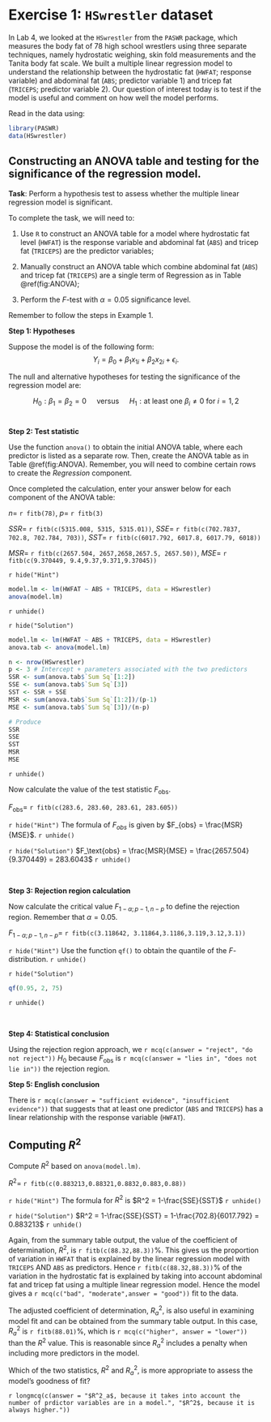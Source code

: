 # Exercise 1: `HSwrestler` dataset {#ex2}

In Lab 4, we looked at the `HSwrestler` from the `PASWR` package, which measures the body fat of 78 high school wrestlers using three separate techniques, namely hydrostatic weighing, skin fold measurements and the Tanita body fat scale. We built a multiple linear regression model to understand the relationship between the hydrostatic fat (`HWFAT`; response variable) and abdominal fat (`ABS`; predictor variable 1) and tricep fat (`TRICEPS`; predictor variable 2). Our question of interest today is to test if the model is useful and comment on how well the model performs. 

Read in the data using:
```r
library(PASWR)
data(HSwrestler)
```

## Constructing an ANOVA table and testing for the significance of the regression model.

**Task**: Perform a hypothesis test to assess whether the multiple linear regression model is significant. 

To complete the task, we will need to:

1. Use `R` to construct an ANOVA table for a model where hydrostatic fat level (`HWFAT`) is the response variable and abdominal fat (`ABS`) and tricep fat (`TRICEPS`) are the predictor variables;

2. Manually construct an ANOVA table which combine abdominal fat (`ABS`) and tricep fat (`TRICEPS`) are a single term of Regression as in Table \@ref(fig:ANOVA);

3. Perform the $F$-test with $\alpha=0.05$ significance level. 

Remember to follow the steps in Example 1. 
<br>

**Step 1: Hypotheses**

Suppose the model is of the following form:
$$Y_i = \beta_0 + \beta_1 x_{1i} + \beta_2 x_{2i} + \epsilon_i.$$

The null and alternative hypotheses for testing the significance of the regression model are:

$$H_0: \beta_1 = \beta_2 = 0\quad \text{ versus }\quad H_1: \text{at least one }\beta_i \neq 0 \text{ for } i =1,2$$
<br>

**Step 2: Test statistic**

Use the function `anova()` to obtain the initial ANOVA table, where each predictor is listed as a separate row. Then, create the ANOVA table as in Table \@ref(fig:ANOVA). Remember, you will need to combine certain rows to create the *Regression* component. 

Once completed the calculation, enter your answer below for each component of the ANOVA table:

$n =$ `r fitb(78)`, $p =$ `r fitb(3)`

$SSR =$ `r fitb(c(5315.008, 5315, 5315.01))`, $SSE =$ `r fitb(c(702.7837, 702.8, 702.784, 703))`, $SST =$ `r fitb(c(6017.792, 6017.8, 6017.79, 6018))`

$MSR =$ `r fitb(c(2657.504, 2657,2658,2657.5, 2657.50))`, $MSE =$ `r fitb(c(9.370449, 9.4,9.37,9.371,9.37045))`

`r hide("Hint")`
```r
model.lm <- lm(HWFAT ~ ABS + TRICEPS, data = HSwrestler)
anova(model.lm)
```
`r unhide()`

`r hide("Solution")`
```r
model.lm <- lm(HWFAT ~ ABS + TRICEPS, data = HSwrestler)
anova.tab <- anova(model.lm)

n <- nrow(HSwrestler)
p <- 3 # Intercept + parameters associated with the two predictors
SSR <- sum(anova.tab$`Sum Sq`[1:2])
SSE <- sum(anova.tab$`Sum Sq`[3])
SST <- SSR + SSE
MSR <- sum(anova.tab$`Sum Sq`[1:2])/(p-1)
MSE <- sum(anova.tab$`Sum Sq`[3])/(n-p)

# Produce
SSR
SSE
SST
MSR
MSE
```
`r unhide()`

Now calculate the value of the test statistic $F_\text{obs}$. 

$F_\text{obs} =$ `r fitb(c(283.6, 283.60, 283.61, 283.605))`

`r hide("Hint")`
The formula of $F_{obs}$ is given by $F_{obs} = \frac{MSR}{MSE}$.
`r unhide()`

`r hide("Solution")`
$F_\text{obs} = \frac{MSR}{MSE} = \frac{2657.504}{9.370449} = 283.6043$
`r unhide()`

<br>

**Step 3: Rejection region calculation**

Now calculate the critical value $F_{1-\alpha;p-1,n-p}$ to define the rejection region. Remember that $\alpha = 0.05$. 

$F_{1-\alpha;p-1,n-p} =$ `r fitb(c(3.118642, 3.11864,3.1186,3.119,3.12,3.1))`

`r hide("Hint")`
Use the function `qf()` to obtain the quantile of the $F$-distribution. 
`r unhide()`

`r hide("Solution")`
```r
qf(0.95, 2, 75)
```
`r unhide()`

<br>

**Step 4: Statistical conclusion**


Using the rejection region approach, we `r mcq(c(answer = "reject", "do not reject"))` $H_0$ because $F_\text{obs}$ is `r mcq(c(answer = "lies in", "does not lie in"))` the rejection region.
<br>

**Step 5: English conclusion**

There is `r mcq(c(answer = "sufficient evidence", "insufficient evidence"))` that suggests that at least one predictor (`ABS` and `TRICEPS`) has a linear relationship with the response variable (`HWFAT`).

## Computing $R^2$

Compute $R^2$ based on `anova(model.lm)`.

$R^2 =$ `r fitb(c(0.883213,0.88321,0.8832,0.883,0.88))`

`r hide("Hint")`
The formula for $R^2$ is 
$R^2 = 1-\frac{SSE}{SST}$
`r unhide()`

`r hide("Solution")`
$R^2 = 1-\frac{SSE}{SST} = 1-\frac{702.8}{6017.792} = 0.883213$
`r unhide()`

Again, from the summary table output, the value of the coefficient of determination, $R^2$, is `r fitb(c(88.32,88.3))`%. This gives us the proportion of variation in `HWFAT` that is explained by the linear regression model with `TRICEPS` AND `ABS` as predictors. Hence `r fitb(c(88.32,88.3))`% of the variation in the hydrostatic fat is explained by taking into account abdominal fat and tricep fat using a multiple linear regression model. Hence the model gives a `r mcq(c("bad", "moderate",answer = "good"))` fit to the data. 

The adjusted coefficient of determination, $R^2_a$, is also useful in examining model fit and can be obtained from the summary table output. In this case, $R^2_a$ is `r fitb(88.01)`%, which is `r mcq(c("higher", answer = "lower"))` than the $R^2$ value. This is reasonable since $R^2_a$ includes a penalty when including more predictors in the model. 

Which of the two statistics, $R^2$ and $R^2_a$, is more appropriate to assess the model's goodness of fit? 

`r longmcq(c(answer = "$R^2_a$, because it takes into account the number of prdictor variables are in a model.", "$R^2$, because it is always higher."))`


